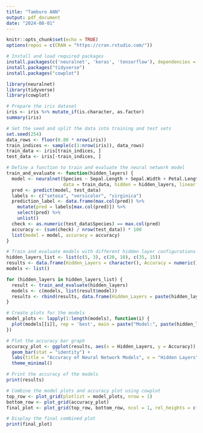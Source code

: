 ```yaml
---
title: "Tamburo ANN"
output: pdf_document
date: "2024-08-01"
---
```


```r
knitr::opts_chunk$set(echo = TRUE)
options(repos = c(CRAN = "https://cran.rstudio.com/"))
```

```r
# Install and load required packages
install.packages(c('neuralnet', 'keras', 'tensorflow'), dependencies = TRUE)
install.packages("tidyverse")
install.packages("cowplot")

library(neuralnet)
library(tidyverse)
library(cowplot)

# Prepare the iris dataset
iris <- iris %>% mutate_if(is.character, as.factor)
summary(iris)

# Set the seed and split the data into training and test sets
set.seed(254)
data_rows <- floor(0.80 * nrow(iris))
train_indices <- sample(c(1:nrow(iris)), data_rows)
train_data <- iris[train_indices, ]
test_data <- iris[-train_indices, ]

# Define a function to train and evaluate the neural network model
train_and_evaluate <- function(hidden_layers) {
  model <- neuralnet(Species ~ Sepal.Length + Sepal.Width + Petal.Length + Petal.Width, 
                     data = train_data, hidden = hidden_layers, linear.output = FALSE)
  pred <- predict(model, test_data)
  labels <- c("setosa", "versicolor", "virginica")
  prediction_label <- data.frame(max.col(pred)) %>%
    mutate(pred = labels[max.col(pred)]) %>%
    select(pred) %>%
    unlist()
  check <- as.numeric(test_data$Species) == max.col(pred)
  accuracy <- (sum(check) / nrow(test_data)) * 100
  list(model = model, accuracy = accuracy)
}

# Train and evaluate models with different hidden layer configurations
hidden_layers_list <- list(c(5, 3), c(20, 10), c(35, 15))
results <- data.frame(Hidden_Layers = character(), Accuracy = numeric(), stringsAsFactors = FALSE)
models <- list()

for (hidden_layers in hidden_layers_list) {
  result <- train_and_evaluate(hidden_layers)
  models <- c(models, list(result$model))
  results <- rbind(results, data.frame(Hidden_Layers = paste(hidden_layers, collapse = ", "), Accuracy = result$accuracy))
}

# Create plots for the models
model_plots <- lapply(1:length(models), function(i) {
  plot(models[[i]], rep = 'best', main = paste("Model:", paste(hidden_layers_list[[i]], collapse = ", "), "\nAccuracy:", round(results$Accuracy[i], 2), "%"))
})

# Plot the accuracy bar graph
accuracy_plot <- ggplot(results, aes(x = Hidden_Layers, y = Accuracy)) +
  geom_bar(stat = "identity") +
  labs(title = "Accuracy of Neural Network Models", x = "Hidden Layers", y = "Accuracy (%)") +
  theme_minimal()

# Print the accuracy of the models
print(results)

# Combine the model plots and accuracy plot using cowplot
top_row <- plot_grid(plotlist = model_plots, nrow = 1)
bottom_row <- plot_grid(accuracy_plot)
final_plot <- plot_grid(top_row, bottom_row, ncol = 1, rel_heights = c(2, 1))

# Display the final combined plot
print(final_plot)



```
